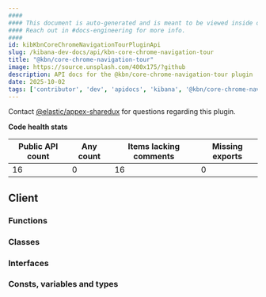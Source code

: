 ```yaml
---
####
#### This document is auto-generated and is meant to be viewed inside our experimental, new docs system.
#### Reach out in #docs-engineering for more info.
####
id: kibKbnCoreChromeNavigationTourPluginApi
slug: /kibana-dev-docs/api/kbn-core-chrome-navigation-tour
title: "@kbn/core-chrome-navigation-tour"
image: https://source.unsplash.com/400x175/?github
description: API docs for the @kbn/core-chrome-navigation-tour plugin
date: 2025-10-02
tags: ['contributor', 'dev', 'apidocs', 'kibana', '@kbn/core-chrome-navigation-tour']
---
```




Contact [@elastic/appex-sharedux](https://github.com/orgs/elastic/teams/appex-sharedux) for questions regarding this plugin.

**Code health stats**

| Public API count  | Any count | Items lacking comments | Missing exports |
|-------------------|-----------|------------------------|-----------------|
| 16 | 0 | 16 | 0 |

## Client

### Functions
<DocDefinitionList data={kbnCoreChromeNavigationTourObj.client.functions}/>

### Classes
<DocDefinitionList data={kbnCoreChromeNavigationTourObj.client.classes}/>

### Interfaces
<DocDefinitionList data={kbnCoreChromeNavigationTourObj.client.interfaces}/>

### Consts, variables and types
<DocDefinitionList data={kbnCoreChromeNavigationTourObj.client.misc}/>


